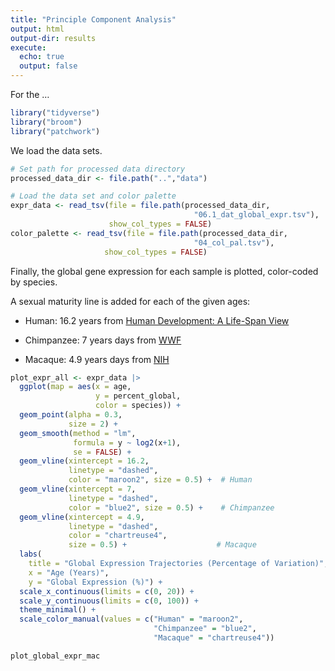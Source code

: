 ```yaml
---
title: "Principle Component Analysis"
output: html
output-dir: results
execute:
  echo: true
  output: false
---
```


For the ...

```r
library("tidyverse")
library("broom")
library("patchwork")
```

We load the data sets.

```r
# Set path for processed data directory
processed_data_dir <- file.path("..","data")

# Load the data set and color palette
expr_data <- read_tsv(file = file.path(processed_data_dir,
                                         "06.1_dat_global_expr.tsv"),
                      show_col_types = FALSE)
color_palette <- read_tsv(file = file.path(processed_data_dir,
                                         "04_col_pal.tsv"),
                     show_col_types = FALSE)
```

Finally, the global gene expression for each sample is plotted, color-coded by species.

A sexual maturity line is added for each of the given ages:

-   Human: 16.2 years from [Human Development: A Life-Span View](https://books.google.dk/books?id=E-n5E7oyCgoC&pg=PA296&redir_esc=y)

-   Chimpanzee: 7 years days from [WWF](https://wwf.panda.org/discover/knowledge_hub/endangered_species/great_apes/chimpanzees/#:~:text=Although%20chimpanzees%20reach%20sexual%20maturity,until%20they%20are%20over%2060.)

-   Macaque: 4.9 years days from [NIH](https://pmc.ncbi.nlm.nih.gov/articles/PMC10092073/#:~:text=Cynomolgus%20macaque%20sexual%20maturation%20is,for%20CMs%20based%20on%20different)

```r
plot_expr_all <- expr_data |>
  ggplot(map = aes(x = age,
                   y = percent_global,
                   color = species)) +
  geom_point(alpha = 0.3,
             size = 2) +
  geom_smooth(method = "lm",
              formula = y ~ log2(x+1),
              se = FALSE) +
  geom_vline(xintercept = 16.2,
             linetype = "dashed",
             color = "maroon2", size = 0.5) +  # Human
  geom_vline(xintercept = 7,
             linetype = "dashed",
             color = "blue2", size = 0.5) +    # Chimpanzee
  geom_vline(xintercept = 4.9,
             linetype = "dashed",
             color = "chartreuse4",
             size = 0.5) +                    # Macaque
  labs(
    title = "Global Expression Trajectories (Percentage of Variation)",
    x = "Age (Years)",
    y = "Global Expression (%)") +
  scale_x_continuous(limits = c(0, 20)) +
  scale_y_continuous(limits = c(0, 100)) +
  theme_minimal() +
  scale_color_manual(values = c("Human" = "maroon2",
                                "Chimpanzee" = "blue2",
                                "Macaque" = "chartreuse4"))

plot_global_expr_mac
```
